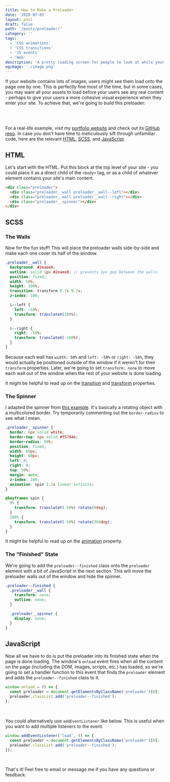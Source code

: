 ```yaml
---
title: How to Make a Preloader
date: '2020-07-05'
layout: post
draft: false
path: '/posts/preloader/'
category: ''
tags:
  - 'CSS animations'
  - 'CSS transitions'
  - 'JS events'
  - 'Web'
description: 'A pretty loading screen for people to look at while your website gets ready.'
ogimage: './image.png'
---
```



If your website contains lots of images, users might see them load onto the page one by one. This is perfectly fine most
of the time, but in some cases, you may want all your assets to load before your users see any real content - perhaps to
give your users a more cohesive visual experience when they enter your site. To achieve that, we're going to build this
preloader:

<br />

<Preloader />

<br />

For a real-life example, visit my [portfolio website](robynchoi.me) and check out its
[GitHub repo](https://github.com/robyn3choi/robyn-portfolio-2019). In case you don't have time to meticulously sift
through unfamiliar code, here are the relevant
[HTML](https://github.com/robyn3choi/robyn-portfolio-2019/blob/master/public/index.html),
[SCSS](https://github.com/robyn3choi/robyn-portfolio-2019/tree/master/src/styles/general.scss), and
[JavaScript](https://github.com/robyn3choi/robyn-portfolio-2019/tree/master/src/scripts/main.js).

## HTML

Let's start with the HTML. Put this block at the top level of your site - you could place it as a direct child of the
`<body>` tag, or as a child of whatever element contains your site's main content.

```HTML
<div class="preloader">
  <div class="preloader__wall preloader__wall--left"></div>
  <div class="preloader__wall preloader__wall--right"></div>
  <div class="preloader__spinner"></div>
</div>
```

## SCSS

### The Walls

Now for the fun stuff! This will place the preloader walls side-by-side and make each one cover its half of the window.

```scss
.preloader__wall {
  background: #2eaee0;
  outline: solid 1px #2eaee0; // prevents 1px gap between the walls
  position: fixed;
  width: 50%;
  height: 100%;
  transition: transform 0.7s 0.2s;
  z-index: 100;

  &--left {
    left: -50%;
    transform: translateX(100%);
  }

  &--right {
    right: -50%;
    transform: translateX(-100%);
  }
}
```

Because each wall has `width: 50%` and `left: -50%` or `right: -50%`, they would actually be positioned outside of the
window if it weren't for their `transform` properties. Later, we're going to set `transform: none` to move each wall out
of the window when the rest of your website is done loading.

It might be helpful to read up on the [transition](https://css-tricks.com/almanac/properties/t/transition/) and
[transform](https://css-tricks.com/almanac/properties/t/transform/) properties.

### The Spinner

I adapted the spinner from [this example](https://www.w3schools.com/howto/howto_css_loader.asp). It's basically a
rotating object with a multicolored border. Try temporarily commenting out the `border-radius` to see what I mean.

```scss
.preloader__spinner {
  border: 6px solid white;
  border-top: 6px solid #f57d4e;
  border-radius: 50%;
  position: fixed;
  width: 60px;
  height: 60px;
  left: 0;
  right: 0;
  top: 50%;
  margin: auto;
  z-index: 100;
  animation: spin 1.2s linear infinite;
}

@keyframes spin {
  0% {
    transform: translateY(-50%) rotate(0deg);
  }
  100% {
    transform: translateY(-50%) rotate(360deg);
  }
}
```

It might be helpful to read up on the [animation](https://css-tricks.com/almanac/properties/a/animation/) property.

### The "Finished" State

We're going to add the `preloader--finished` class onto the `preloader` element with a bit of JavaScript in the next
section. This will move the preloader walls out of the window and hide the spinner.

```scss
.preloader--finished {
  .preloader__wall {
    transform: none;
    outline: none;
  }

  .preloader__spinner {
    display: none;
  }
}
```

## JavaScript

Now all we have to do is put the preloader into its finished state when the page is done loading. The window's `onload`
event fires when all the content on the page (including the DOM, images, scripts, etc.) has loaded, so we're going to
set a handler function to this event that finds the `preloader` element and adds the `preloader--finished` class to it.

```javascript
window.onload = () => {
  const preloader = document.getElementsByClassName('preloader')[0];
  preloader.classList.add('preloader--finished');
};
```

<br />

You could alternatively use `addEventListener` like below. This is useful when you want to add multiple listeners to the
event.

```javascript
window.addEventListener('load', () => {
  const preloader = document.getElementsByClassName('preloader')[0];
  preloader.classList.add('preloader--finished');
});
```

<br />

That's it! Feel free to email or message me if you have any questions or feedback.
